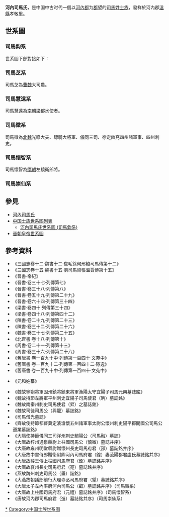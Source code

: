'''河內司馬氏'''，是中国中古时代一個以[[河内郡_(中国)|河內郡]]为[[郡望|郡望]]的[[司馬姓|司馬姓]][[士族_(中国)|士族]]，發祥於河內郡[[溫縣|溫縣]]孝敬里。

==世系圖==
===司馬鈞系===
{{Main|河內司馬氏世系圖 (司馬鈞系)}}
世系圖下部對接如下：
<center>
{{chart/start|style=font: 80% sans-serif;width:intrinsic;width:-moz-max-content;width:-webkit-max-content;width:max-content;}}
{{chart| | | | | | | | | | | | | | | | | | | | | | | | | | | | | | | | | | | | | | | | | | | | | | | | | | | | | | | | | | | | | | | | | | | | | | | | | | | | | | | | | | | | | | | | | | | | | | | | | | | | | | | | | | | | | | | | | | | | | | | | | | | | | | | | |  Rn | |  Kz | |  Xc | |  Zh | |  Jz | | | | | | | | | |  Xz | | | | | |  Rb | |  Ub | |  Ap | |  Hx | |  Md | | | | |:| | | | |  Lw | |  Wl | |  Hl | |  Lc | | | | | |  Ad | |  Gd | | |:| | |  Kj | | | | | | | | | | | | | | | | | | | | | | | | | | | | | | | | | | | | | | | | | | | | | | | | | | | | | | | | | | | | | |  Dp | | | | | | | | | |  Dg | | | | | | | | | | | | | |  Rq | | | | | | | | | |  Xq | |  Dh | |  Dn | |  Dd | |  Dz | | | | | | | | | | | | | |  Ua | | | | | | | | | |  Wz | |  Jg | |  Wu | |  Jq | |  Jw | |  Wh | |  Jl | |  Jh | Rn=汝南王<br>[[司馬遵之|司馬遵之]]|Kz=司馬楷之|Xc=新蔡王<br>[[司馬惠|司馬惠]]|Zh=密陵侯<br>[[司馬準|司馬準]]|Jz=汝南王<br>[[司馬景之|司馬景之]]|Xz=[[司馬珣之|司馬珣之]]|Rb=|Ub=|Ap='''哀'''皇帝<br>[[司馬丕|司馬丕]]|Hx=海西公<br>[[司馬奕|司馬奕]]|Md='''穆'''皇帝<br>[[司馬聃|司馬聃]]|Lw=梁王<br>[[司馬和|司馬和]]|Wl=武陵'''定'''王<br>[[司馬季度|司馬季度]]|Hl=淮陵王<br>[[司馬蘊|司馬蘊]]|Lc=|Ad='''安'''皇帝<br>[[司馬德宗|司馬德宗]]|Gd='''恭'''皇帝<br>[[司馬德文|司馬德文]]|Kj=會稽'''忠'''世子<br>[[司馬元顯|司馬元顯]]|Dp=彭城王<br>[[司馬弘之|司馬弘之]]|Dg=高密'''敬'''王<br>[[司馬純之|司馬純之]]|Rq=[[司馬榮期|司馬榮期]]|Xq=[[司馬宣期|司馬宣期]]|Dh=河間王<br>[[司馬國鎮|司馬國鎮]]|Dn=淮南公<br>[[司馬國璠|司馬國璠]]|Dd=丹楊'''簡'''公<br>[[司馬叔璠|司馬叔璠]]|Dz=章武王<br>[[司馬秀|司馬秀]]|Ua=征西將軍|Wz=[[司馬文仲|司馬文仲]]|Jg=高陽王<br>[[司馬文深|司馬文深]]|Wu=[[司馬文祖|司馬文祖]]|Jq=譙王<br>[[司馬文思|司馬文思]]|Jw=[[司馬文寶|司馬文寶]]|Wh=廣晉伯<br>[[司馬文惠|司馬文惠]]|Jl=司馬亮|Jh=}}
{{chart| | | | | | | | | | | | | | | | | | | | | | | | | | | | | | | | | | | | | | | | | | | | | | | | | | | | | | | | | | | | | | | | | | | | | | | | | | | | | | | | | | | | | | | | | | | | | | | | | | | | | | | | | | | | | | | | | | | | | | | | | | | | | | | | | | | | | |!| | | | | | | |!| | | |!| | | | | | | | | | | | | | | | | | | |!| | | |!| | | | | | | | | | | | | | | | | |L|~|~|~|~|~|t|~|~|~|t|~|~|%|~|~|~|~|t|~|~|~|~|~|~|~|~|~|~|~|%|~|~|~|%|~|~|7|!|L|7| | | | | | | | | | | | | | | | | | | | | | | | | | | | | | | | | | | | | | | | | | | | | | | | | | | | | | | | | | | | | |!| | | | | | | | |F|~|~|t|~|~|~|~|~|~|~|~|~|~|~|~|~|~|~|t|~|~|~|~|~|~|~|~|~|~|~|~|~|~|~|t|~|~|~|~|~|~|~|t|~|~|~|~|~|~|~|~|~|~|~|~|~|~|~|~|~|~|~|t|~|~|~|~|~|~|~|~|~|~|~|~|~|~|~|J| | | | | | | |!| | | | | | | | | | | |!| | | |!|}}
{{chart| | | | | | | | | | | | | | | | | | | | | | | | | | | | | | | | | | | | | | | | | | | | | | | | | | | | | | | | | | | | | | | | | | | | | | | | | | | | | | | | | | | | | | | | | | | | | | | | | | | | | | | | | | | | | | | | | | | | | | | | | | | | | | | | | | | | | |!| | | | | | | |!| | | |)|-|-|-|.| | | | | | | | | | | | | | | |!| | | |!| | | | | | | | | | | | | | | | | | | | | | | |!| | | |!| | |:| | | | |!|F|~|~|~|~|~|~|~|~|~|~|%|~|~|~|J| | |:|!| |:| | | | | | | | | | | | | | | | | | | | | | | | | | | | | | | | | | | | | | | | | | | | | | | | | | | | | | | | | | | | | |!| | | |,|-|-|-|v|*|-|-|(| | | |,|-|-|-|-|-|-|-|-|-|-|-|(| | | | | | | | | | | | | | | |!| | | | | | | |)|-|-|-|-|-|-|-|-|-|-|-|.| | | | | | | |!| | | | | | | | | | | | | | | | | | | | | | | |!| | | | | | | | | | | |!| | | |!|}}
{{chart| | | | | | | | | | | | | | | | | | | | | | | | | | | | | | | | | | | | | | | | | | | | | | | | | | | | | | | | | | | | | | | | | | | | | | | | | | | | | | | | | | | | | | | | | | | | | | | | | | | | | | | | | | | | | | | | | | | | | | | | | | | | | | | | | | | | |  Rn | | | | | |  Ag | |  Sz | |  Uc | | | | | | | | | | | | | |  Zc | |  Ub | | | | | | | | | | | | | | | | | | | | | |  Lw | |  Wl | |:| | | |  Lc | | | | | | | | | |  Ll | | | | | |  Dh |:| | | | | | | | | | | | | | | | | | | | | | | | | | | | | | | | | | | | | | | | | | | | | | | | | | | | | | | | | | | | |  Dp | |  Dg | |  Dy | |  Dr | |  Zz | | | | | | | | | |  Cz | | | | | | | | | | | | | |  Dc | | | | | |  Dw | | | | | | | | | |  Ds | | | | | |  Qi | | | | | | | | | | | | | | | | | | | | | |  Jq | | | | | | | | | |  Jd | |  Jh | Rn=汝南王<br>[[司馬蓮扶|司馬蓮扶]]|Ag=密陵侯<br>[[司馬安國|司馬安國]]|Sz=蒼梧公<br>[[司馬師子|司馬師子]]|Uc=|Zc=司馬子產|Ub=|Lw=梁王<br>[[司馬珍之|司馬珍之]]|Wl=武陵王<br>[[司馬球之|司馬球之]]|Lc=臨川王<br>[[司馬寶|司馬寶]]|Ll=零陵王<br>[[司馬元瑜|司馬元瑜]]|Dh=東海王<br>[[司馬彥璋|司馬彥璋]]|Dp=彭城王<br>[[司馬邵之|司馬邵之]]|Dg=高密王<br>[[司马恢之_(高密王)|司馬恢之]]|Dy=高陽王<br>[[司馬法蓮|司馬法蓮]]|Dr=[[司馬讓之|司馬讓之]]|Zz=[[司馬貞之|司馬貞之]]|Cz=琅邪'''貞'''王<br>[[司馬楚之|司馬楚之]]|Dc=池陽子<br>[[司馬道賜|司馬道賜]]|Dw=溫縣'''靖'''侯<br>[[司馬靈壽|司馬靈壽]]|Ds=宜陽子<br>[[司馬道壽|司馬道壽]]|Qi=司馬乾|Jq=譙王<br>[[司馬彌陀|司馬彌陀]]|Jd=司馬端|Jh=}}
{{chart| | | | | | | | | | | | | | | | | | | | | | | | | | | | | | | | | | | | | | | | | | | | | | | | | | | | | | | | | | | | | | | | | | | | | | | | | | | | | | | | | | | | | | | | | | | | | | | | | | | | | | | | | | | | | | | | | | | | | | | | | | | | | | | | | | | | | | | | | | | | | | | | | | | | | |!| | | | | | | | | | | | | | | |!| | | |!| | | | | | | | | | | | | | | | | | | | | | | | | | | | | | |:|,|-|-|-|(|F|~|~|~|~|~|~|~|~|~|~|~|~|~|~|~|~|~|~|~|~|J| | | | | | | | | | | | | | | | | | | | | | | | | | | | | | | | | | | | | | | | | | | | | | | | | | | | | | | | | | | | | |!| | | | | | | | | | | |!| | | |,|-|-|-|-|-|-|-|-|-|-|-|+|-|-|-|-|-|-|-|-|-|-|-|-|-|-|-|v|-|-|-|.| | | |)|-|-|-|-|-|-|-|.| | | |)|-|-|-|.| | | |!| | | | | | | | | | | | | | | | | | | | | | | | | | | | | | | | | | | |!| | | |!|}}
{{chart| | | | | | | | | | | | | | | | | | | | | | | | | | | | | | | | | | | | | | | | | | | | | | | | | | | | | | | | | | | | | | | | | | | | | | | | | | | | | | | | | | | | | | | | | | | | | | | | | | | | | | | | | | | | | | | | | | | | | | | | | | | | | | | | | | | | | | | | | | | | | | | | | | | | |  Uc | | | | | | | | | | | | | |  Ha | |  Ub | | | | | | | | | | | | | | | | | | | | | | | | | | | | | |  Hl | |  Kj | | | | | | | | | | | | | | | | | | | | | | | | | | | | | | | | | | | | | | | | | | | | | | | | | | | | | | | | | | | | | | | | | | | | | | | | | | | | | | | | | |  Dp | | | | | | | | | |  Dx | |  By | | | | | | | | | |  Jl | | | | | | | | | | | | | |  Yo | |  Sh | |  Dw | | | | | |  Dz | |  Dy | |  Dm | |  Xl | | | | | | | | | | | | | | | | | | | | | | | | | | | | | | | | | |  Jy | |  Jx | Uc=|Ha=[[司馬暠|司馬暠]]|Ub=|Hl=淮陵王<br>[[司馬安之|司馬安之]]|Kj=會稽'''悼'''王<br>[[司馬脩之|司馬脩之]]|Dp=彭城王<br>[[司馬崇之|司馬崇之]]|Dx=[[司馬燮|司馬燮]]|By=[[司馬寶胤|司馬寶胤]]|Jl=琅邪'''康'''王<br>[[司馬金龍|司馬金龍]]|Yo=假河內公<br>[[司馬躍|司馬躍]]|Sh=|Dw=溫縣侯<br>[[司馬惠安|司馬惠安]]|Dz=[[司馬直安|司馬直安]]|Dy=宜陽子<br>[[司馬元興|司馬元興]]|Dm=[[司馬仲明|司馬仲明]]|Xl=[[司馬興龍|司馬興龍]]|Jy=[[司馬筠|司馬筠]]|Jx=[[司馬賢|司馬賢]]}}
{{chart| | | | | | | | | | | | | | | | | | | | | | | | | | | | | | | | | | | | | | | | | | | | | | | | | | | | | | | | | | | | | | | | | | | | | | | | | | | | | | | | | | | | | | | | | | | | | | | | | | | | | | | | | | | | | | | | | | | | | | | | | | | | | | | | | | | | | | | | | | | | | | | | | | | | | |!| | | | | | | | | | | | | | | |!| | | |!| | | | | | | | | | | | | | | | | | | | | | | | | | | | | | | | | | | | | | | | | | | | | | | | | | | | | | | | | | | | | | | | | | | | | | | | | | | | | | | | | | | | | | | | | | | | | | | | | | | | | | | | | | | | | | | | | | | | | | | |!| | | | | | | | | | | |!| | | |,|-|-|-|-|-|-|-|v|-|-|-|+|-|-|-|-|-|-|-|v|-|-|-|-|-|-|-|.| | | |!| | | |)|-|-|-|.| | | |!| | | |!| | | |!| | | |)|-|-|-|-|-|-|-|.| | | | | | | | | | | | | | | | | | | | | | | | | | | |!| | | |!|}}
{{chart| | | | | | | | | | | | | | | | | | | | | | | | | | | | | | | | | | | | | | | | | | | | | | | | | | | | | | | | | | | | | | | | | | | | | | | | | | | | | | | | | | | | | | | | | | | | | | | | | | | | | | | | | | | | | | | | | | | | | | | | | | | | | | | | | | | | | | | | | | | | | | | | | | | | |  Uc | | | | | | | | | | | | | |  Yy | |  Ub | | | | | | | | | | | | | | | | | | | | | | | | | | | | | | | | | | | | | | | | | | | | | | | | | | | | | | | | | | | | | | | | | | | | | | | | | | | | | | | | | | | | | | | | | | | | | | | | | | | | | | | | | | | | | | | | | | | | | |  Dp | | | | | | | | | |  Dj | |  Yz | | | | | |  Zu | |  Ud | | | | | |  Zy | | | | | |  Hl | |  Sh | |  Dz | |  Dw | |  Dl | |  Dy | |  Dg | |  Za | | | | | |  Zr | | | | | | | | | | | | | | | | | | | | | | | | | |  Js | |  Ja | Uc=|Yy=[[司馬延義|司馬延義]]|Ub=|Dp=彭城王<br>[[司馬緝之|司馬緝之]]|Dj=[[司馬褧|司馬褧]]|Yz=[[司馬延宗|司馬延宗]]|Zu=[[司馬纂|司馬纂]]|Ud=|Zy=漁陽'''莊'''子<br>[[司馬悅|司馬悅]]|Hl=琅邪公<br>[[司馬徽亮|司馬徽亮]]|Sh=[[司馬昇|司馬昇]]|Dz=[[司馬祖珍|司馬祖珍]]|Dw=溫縣侯<br>[[司馬宗龐|司馬宗龐]]|Dl=[[司馬龍泉|司馬龍泉]]|Dy=宜陽子<br>[[司馬景和|司馬昞]]|Dg=[[司馬彥邕|司馬彥邕]]|Za=[[司馬纂|司馬纂]]|Zr=陽平'''文明'''公<br>[[司馬子如|司馬子如]]|Js=司馬壽|Ja=}}
{{chart| | | | | | | | | | | | | | | | | | | | | | | | | | | | | | | | | | | | | | | | | | | | | | | | | | | | | | | | | | | | | | | | | | | | | | | | | | | | | | | | | | | | | | | | | | | | | | | | | | | | | | | | | | | | | | | | | | | | | | | | | | | | | | | | | | | | | | | | | | | | | | | | | | | | | |!| | | | | | | | | | | | | | | | | | | |!| | | | | | | | | | | | | | | | | | | | | | | | | | | | | | | | | | | | | | | | | | | | | | | | | | | | | | | | | | | | | | | | | | | | | | | | | | | | | | | | | | | | | | | | | | | | | | | | | | | | | | | | | | | | | | | | | | | | | | | | | | | | | | | | | | | | | | | |!| | | |,|-|-|-|(| | | |!| | | |,|-|-|-|+|-|-|-|.| | | |!| | | | | | | | | | | |!| | | | | | | |,|-|-|-|v|-|-|-|+|-|-|-|.| | | |!| | | | | | | | | | | | | | | | | | | | | | | | | | | |,|-|-|-|(|}}
{{chart| | | | | | | | | | | | | | | | | | | | | | | | | | | | | | | | | | | | | | | | | | | | | | | | | | | | | | | | | | | | | | | | | | | | | | | | | | | | | | | | | | | | | | | | | | | | | | | | | | | | | | | | | | | | | | | | | | | | | | | | | | | | | | | | | | | | | | | | | | | | | | | | | | | | |  Uc | | | | | | | | | | | | | | | | | |  Zx | | | | | | | | | | | | | | | | | | | | | | | | | | | | | | | | | | | | | | | | | | | | | | | | | | | | | | | | | | | | | | | | | | | | | | | | | | | | | | | | | | | | | | | | | | | | | | | | | | | | | | | | | | | | | | | | | | | | | | | | | | | | | | | | | | | | | |  Yi | |  Ch | |  Zc | |  Ud | |  Zt | |  Zy | |  Ii | |  Sg | | | | | | | | | |  Dw | | | | | |  Sy | |  Yg | |  Ru | |  Yz | |  Xn | | | | | | | | | | | | | | | | | | | | | | | | | |  Jb | |  Jd | Uc=|Zx=司馬宅相|Yi=琅邪公<br>[[司馬裔_(琅邪郡公)|司馬裔]]|Ch=[[司馬澄|司馬澄]]|Zc=[[司馬仲粲|司馬仲粲]]|Zt=漁陽縣開國子<br>[[司馬朏|司馬朏]]|Zy=平陽縣開國子<br>[[司馬彥|司馬彥]]|Ud=|Ii=琅邪'''定'''公<br>[[司馬裔_(琅邪縣公)|司馬裔]]|Sg=安陽縣開國子<br>[[司馬僧光|司馬僧光]]|Dw=溫縣侯<br>[[司馬嵩亮|司馬嵩亮]]|Sy=司馬世雲|Yg=司馬膺之|Ru=司馬子瑞|Yz=[[司馬幼之|司馬幼之]]|Xn=隋郡開國公<br>[[司馬消難|司馬消難]]|Jb=|Jd=司馬待徵}}
{{chart| | | | | | | | | | | | | | | | | | | | | | | | | | | | | | | | | | | | | | | | | | | | | | | | | | | | | | | | | | | | | | | | | | | | | | | | | | | | | | | | | | | | | | | | | | | | | | | | | | | | | | | | | | | | | | | | | | | | | | | | | | | | | | | | | | | | | | | | | | | | | | | | | | | | | |!| | | | | | | | | | | | | | | | | | | | | | | | | | | | | | | | | | | | | | | | | | | | | | | | | | | | | | | | | | | | | | | | | | | | | | | | | | | | | | | | | | | | | | | | | | | | | | | | | | | | | | | | | | | | | | | | | | | | | | | | | | | | | | | | | | | | | | | | | | | | | | | | | | | | | | | | | | | |!| | | | | | | | | | | |!| | | |!| | | |!| | | |)|-|-|-|-|-|-|-|-|-|-|-|.| | | | | | | | | | | |,|-|-|-|v|-|-|-|(| | | |!| | | |)|-|-|-|.| | | | | | | | | | | | | | | | | | | | | | | |!|}}
{{chart| | | | | | | | | | | | | | | | | | | | | | | | | | | | | | | | | | | | | | | | | | | | | | | | | | | | | | | | | | | | | | | | | | | | | | | | | | | | | | | | | | | | | | | | | | | | | | | | | | | | | | | | | | | | | | | | | | | | | | | | | | | | | | | | | | | | | | | | | | | | | | | | | | | | |  Uc | | | | | | | | | | | | | | | | | | | | | | | | | | | | | | | | | | | | | | | | | | | | | | | | | | | | | | | | | | | | | | | | | | | | | | | | | | | | | | | | | | | | | | | | | | | | | | | | | | | | | | | | | | | | | | | | | | | | | | | | | | | | | | | | | | | | | | | | | | | | | | | | | | | | | | | | | |  Za | | | | | | | | | |  Ud | |  Ho | |  Ro | |  Ka | | | | | | | | | |  Xi | | | | | | | | | |  Ty | |  Th | |  Tx | |  Dz | |  Yo | |  Ta | | | | | | | | | | | | | | | | | | | | | |  Jl | Uc=|Za=琅邪公<br>[[司馬藏|司馬藏]]|Ho=漁陽縣開國子<br>[[司馬鴻|司馬鴻]]|Ro=鯛陽縣開國公<br>[[司馬融|司馬融]]|Ud=|Ka=琅邪'''惠'''公<br>[[司馬侃|司馬侃]]|Xi=司馬雄|Ty=司馬同遊|Th=司馬同迴|Tx=司馬同憲|Dz=司馬德璋|Yo=司馬永|Ta=司馬譚|Jl=司馬利賓}}
{{chart| | | | | | | | | | | | | | | | | | | | | | | | | | | | | | | | | | | | | | | | | | | | | | | | | | | | | | | | | | | | | | | | | | | | | | | | | | | | | | | | | | | | | | | | | | | | | | | | | | | | | | | | | | | | | | | | | | | | | | | | | | | | | | | | | | | | | | | | | | | | | | | | | | | | | |!| | | | | | | | | | | | | | | | | | | | | | | | | | | | | | | | | | | | | | | | | | | | | | | | | | | | | | | | | | | | | | | | | | | | | | | | | | | | | | | | | | | | | | | | | | | | | | | | | | | | | | | | | | | | | | | | | | | | | | | | | | | | | | | | | | | | | | | | | | | | | | | | | | | | | | | | | | | | | | | | | | | | | | | |!| | | |!| | | | | | | |!| | | | | | | | | | | |!| | | | | | | | | | | | | | | | | | | | | | | |!|}}
{{chart| | | | | | | | | | | | | | | | | | | | | | | | | | | | | | | | | | | | | | | | | | | | | | | | | | | | | | | | | | | | | | | | | | | | | | | | | | | | | | | | | | | | | | | | | | | | | | | | | | | | | | | | | | | | | | | | | | | | | | | | | | | | | | | | | | | | | | | | | | | | | | | | | | | | |  Uc | | | | | | | | | | | | | | | | | | | | | | | | | | | | | | | | | | | | | | | | | | | | | | | | | | | | | | | | | | | | | | | | | | | | | | | | | | | | | | | | | | | | | | | | | | | | | | | | | | | | | | | | | | | | | | | | | | | | | | | | | | | | | | | | | | | | | | | | | | | | | | | | | | | | | | | | | | | | | | | | | | | | | |  Ud | |  Xz | | | | | |  Yu | | | | | | | | | |  Sh | | | | | | | | | | | | | | | | | | | | | |  As | Uc=|Xz=漁陽縣開國子<br>司馬孝政|Ud=|Yu=琅邪縣開國公<br>司馬運|Sh=司馬晟|As=司馬安上}}
{{chart| | | | | | | | | | | | | | | | | | | | | | | | | | | | | | | | | | | | | | | | | | | | | | | | | | | | | | | | | | | | | | | | | | | | | | | | | | | | | | | | | | | | | | | | | | | | | | | | | | | | | | | | | | | | | | | | | | | | | | | | | | | | | | | | | | | | | | | | | | | | | | | | | | | | | |!| | | | | | | | | | | | | | | | | | | | | | | | | | | | | | | | | | | | | | | | | | | | | | | | | | | | | | | | | | | | | | | | | | | | | | | | | | | | | | | | | | | | | | | | | | | | | | | | | | | | | | | | | | | | | | | | | | | | | | | | | | | | | | | | | | | | | | | | | | | | | | | | | | | | | | | | | | | | | | | | | | | | | | | |!| | | | | | | | | | | |!| | | | | | | | | | | |!| | | | | | | | | | | | | | | | | | | |,|-|-|-|(|}}
{{chart| | | | | | | | | | | | | | | | | | | | | | | | | | | | | | | | | | | | | | | | | | | | | | | | | | | | | | | | | | | | | | | | | | | | | | | | | | | | | | | | | | | | | | | | | | | | | | | | | | | | | | | | | | | | | | | | | | | | | | | | | | | | | | | | | | | | | | | | | | | | | | | | | | | | |  Sw | | | | | | | | | | | | | | | | | | | | | | | | | | | | | | | | | | | | | | | | | | | | | | | | | | | | | | | | | | | | | | | | | | | | | | | | | | | | | | | | | | | | | | | | | | | | | | | | | | | | | | | | | | | | | | | | | | | | | | | | | | | | | | | | | | | | | | | | | | | | | | | | | | | | | | | | | | | | | | | | | | | | | |  Ud | | | | | | | | | |  Xz | | | | | | | | | |  Sh | | | | | | | | | | | | | | | | | |  Sn | |  Sx | Sw=司馬思溫|Ud=|Xz=琅邪縣開國男<br>司馬玄祚|Sh=司馬寔|Sn=司馬慎微|Sx=}}
{{chart| | | | | | | | | | | | | | | | | | | | | | | | | | | | | | | | | | | | | | | | | | | | | | | | | | | | | | | | | | | | | | | | | | | | | | | | | | | | | | | | | | | | | | | | | | | | | | | | | | | | | | | | | | | | | | | | | | | | | | | | | | | | | | | | | | | | | | | | | | | | | | | | | | | | | | | | | | | | | | | | | | | | | | | | | | | | | | | | | | | | | | | | | | | | | | | | | | | | | | | | | | | | | | | | | | | | | | | | | | | | | | | | | | | | | | | | | | | | | | | | | | | | | | | | | | | | | | | | | | | | | | | | | | | | | | | | | | | | | | | | | | | | | | | | | | | | | | | | | | | | | | | | | | | | | | | | | | | | | |!| | | | | | | | | | | |)|-|-|-|-|-|-|-|.| | | |)|-|-|-|v|-|-|-|v|-|-|-|.| | | | | | | |!|L|~|7|!|}}
{{chart| | | | | | | | | | | | | | | | | | | | | | | | | | | | | | | | | | | | | | | | | | | | | | | | | | | | | | | | | | | | | | | | | | | | | | | | | | | | | | | | | | | | | | | | | | | | | | | | | | | | | | | | | | | | | | | | | | | | | | | | | | | | | | | | | | | | | | | | | | | | | | | | | | | | | | | | | | | | | | | | | | | | | | | | | | | | | | | | | | | | | | | | | | | | | | | | | | | | | | | | | | | | | | | | | | | | | | | | | | | | | | | | | | | | | | | | | | | | | | | | | | | | | | | | | | | | | | | | | | | | | | | | | | | | | | | | | | | | | | | | | | | | | | | | | | | | | | | | | | | | | | | | | | | | | | | | | | | | |  Rj | | | | | | | | | |  Xs | | | | | |  Xx | |  Cy | |  Ci | |  Cz | |  Cj | | | | | |  Xm | |  Xh | Rj=司馬仁節|Xs=司馬邵|Xx=司馬希象|Cy=司馬承祐|Ci=司馬承禕|Cz=[[司馬承禎|司馬承禎]]|Cj=|Xm=司馬羨門|Xh=司馬仙鶴}}
{{chart| | | | | | | | | | | | | | | | | | | | | | | | | | | | | | | | | | | | | | | | | | | | | | | | | | | | | | | | | | | | | | | | | | | | | | | | | | | | | | | | | | | | | | | | | | | | | | | | | | | | | | | | | | | | | | | | | | | | | | | | | | | | | | | | | | | | | | | | | | | | | | | | | | | | | | | | | | | | | | | | | | | | | | | | | | | | | | | | | | | | | | | | | | | | | | | | | | | | | | | | | | | | | | | | | | | | | | | | | | | | | | | | | | | | | | | | | | | | | | | | | | | | | | | | | | | | | | | | | | | | | | | | | | | | | | | | | | | | | | | | | | | | | | | | | | | | | | | | | | | | | | | | | | | | | | | | | |,|-|-|-|(| | | | | | | |,|-|-|-|+|-|-|-|.| | | |!| | | | | | | | | | | | | | | |!|}}
{{chart| | | | | | | | | | | | | | | | | | | | | | | | | | | | | | | | | | | | | | | | | | | | | | | | | | | | | | | | | | | | | | | | | | | | | | | | | | | | | | | | | | | | | | | | | | | | | | | | | | | | | | | | | | | | | | | | | | | | | | | | | | | | | | | | | | | | | | | | | | | | | | | | | | | | | | | | | | | | | | | | | | | | | | | | | | | | | | | | | | | | | | | | | | | | | | | | | | | | | | | | | | | | | | | | | | | | | | | | | | | | | | | | | | | | | | | | | | | | | | | | | | | | | | | | | | | | | | | | | | | | | | | | | | | | | | | | | | | | | | | | | | | | | | | | | | | | | | | | | | | | | | | | | | | | | | | | |  Ha | |  Ya | | | | | |  Hu | |  Qu | |  Ti | |  Ju | | | | | | | | | | | | | |  Ga | Ha=司馬晧|Ya=司馬曜|Hu='''穆'''公<br>[[司馬鍠|司馬鍠]]|Qu=司馬銓|Ti=司馬鐵|Ju=司馬爵|Ga=司馬綱}}
{{chart| | | | | | | | | | | | | | | | | | | | | | | | | | | | | | | | | | | | | | | | | | | | | | | | | | | | | | | | | | | | | | | | | | | | | | | | | | | | | | | | | | | | | | | | | | | | | | | | | | | | | | | | | | | | | | | | | | | | | | | | | | | | | | | | | | | | | | | | | | | | | | | | | | | | | | | | | | | | | | | | | | | | | | | | | | | | | | | | | | | | | | | | | | | | | | | | | | | | | | | | | | | | | | | | | | | | | | | | | | | | | | | | | | | | | | | | | | | | | | | | | | | | | | | | | | | | | | | | | | | | | | | | | | | | | | | | | | | | | | | | | | | | | | | | | | | | | | | | | | | | | | | | | | | | | | | | | |,|-|-|-|v|-|-|-|v|-|-|-|(| | | |)|-|-|-|v|-|-|-|v|-|-|-|.|}}
{{chart| | | | | | | | | | | | | | | | | | | | | | | | | | | | | | | | | | | | | | | | | | | | | | | | | | | | | | | | | | | | | | | | | | | | | | | | | | | | | | | | | | | | | | | | | | | | | | | | | | | | | | | | | | | | | | | | | | | | | | | | | | | | | | | | | | | | | | | | | | | | | | | | | | | | | | | | | | | | | | | | | | | | | | | | | | | | | | | | | | | | | | | | | | | | | | | | | | | | | | | | | | | | | | | | | | | | | | | | | | | | | | | | | | | | | | | | | | | | | | | | | | | | | | | | | | | | | | | | | | | | | | | | | | | | | | | | | | | | | | | | | | | | | | | | | | | | | | | | | | | | | | | | | | | | | | | | |  Ca | |  Ch | |  Yi | |  Wa | |  Ji | |  Ku | |  Ya | |  Ni | Ca=司馬蒼|Ch=河內縣開國男<br>司馬垂|Yi=司馬益|Wa=司馬望|Ji=司馬絳|Ku=司馬寬|Ya=司馬繇|Ni=司馬寧}}
{{chart| | | | | | | | | | | | | | | | | | | | | | | | | | | | | | | | | | | | | | | | | | | | | | | | | | | | | | | | | | | | | | | | | | | | | | | | | | | | | | | | | | | | | | | | | | | | | | | | | | | | | | | | | | | | | | | | | | | | | | | | | | | | | | | | | | | | | | | | | | | | | | | | | | | | | | | | | | | | | | | | | | | | | | | | | | | | | | | | | | | | | | | | | | | | | | | | | | | | | | | | | | | | | | | | | | | | | | | | | | | | | | | | | | | | | | | | | | | | | | | | | | | | | | | | | | | | | | | | | | | | | | | | | | | | | | | | | | | | | | | | | | | | | | | | | | | | | | | | | | | | | | | | | | | | | | | | | | | | | |!| | | |,|-|-|-|(|}}
{{chart| | | | | | | | | | | | | | | | | | | | | | | | | | | | | | | | | | | | | | | | | | | | | | | | | | | | | | | | | | | | | | | | | | | | | | | | | | | | | | | | | | | | | | | | | | | | | | | | | | | | | | | | | | | | | | | | | | | | | | | | | | | | | | | | | | | | | | | | | | | | | | | | | | | | | | | | | | | | | | | | | | | | | | | | | | | | | | | | | | | | | | | | | | | | | | | | | | | | | | | | | | | | | | | | | | | | | | | | | | | | | | | | | | | | | | | | | | | | | | | | | | | | | | | | | | | | | | | | | | | | | | | | | | | | | | | | | | | | | | | | | | | | | | | | | | | | | | | | | | | | | | | | | | | | | | | | | | | | |  Gu | |  Xu | |  Sh | Gu=司馬袞|Xu=司馬宣|Sh=司馬審}}
{{chart/end}}
</div>
</center>

===司馬芝系===
司馬芝為[[曹魏|曹魏]]大司農。
<center>
{{chart/start|style=font: 80% sans-serif;width:intrinsic;width:-moz-max-content;width:-webkit-max-content;width:max-content;}}
{{chart|  Gu | Gu=關內侯<br>[[司馬芝|司馬芝]]}}
{{chart| |!| |}}
{{chart|  Gu | Gu=關內侯<br>[[司馬岐|司馬岐]]}}
{{chart| |!| |}}
{{chart|  Gu | Gu=關內侯<br>[[司馬肇|司馬肇]]}}
{{chart/end}}
</div>
</center>

===司馬慧遠系===
司馬慧遠為[[南朝梁|南朝梁]]都水使者。
<center>
{{chart/start|style=font: 80% sans-serif;width:intrinsic;width:-moz-max-content;width:-webkit-max-content;width:max-content;}}
{{chart|  Gu | Gu=[[司馬慧遠|司馬慧遠]]}}
{{chart| |!| |}}
{{chart|  Gu | Gu=[[司馬玄通|司馬玄通]]}}
{{chart| |!| |}}
{{chart|  Gu | Gu=文招忠侯<br>[[司馬申|司馬申]]}}
{{chart| |!| |}}
{{chart|  Gu | Gu=文招縣開國侯<br>[[司馬琇|司馬琇]]}}
{{chart/end}}
</div>
</center>

===司馬徽系===
司馬徽為[[北魏|北魏]]光祿大夫、驃騎大將軍、儀同三司、徐定幽兗四州諸軍事、四州刺史。
<center>
{{chart/start|style=font: 80% sans-serif;width:intrinsic;width:-moz-max-content;width:-webkit-max-content;width:max-content;}}
{{chart|  Gu | Gu=司馬徽}}
{{chart| |!| |}}
{{chart|  Gu | Gu=安民縣開國公<br>司馬賓}}
{{chart| |!| |}}
{{chart|  Gu | Gu=司馬騰}}
{{chart| |!| |}}
{{chart|  Gu | Gu=司馬叡}}
{{chart| |!| |}}
{{chart|  Gu | Gu=司馬傑}}
{{chart/end}}
</div>
</center>

===司馬懷智系===
司馬懷智為[[隋朝|隋朝]]左驍衛郎將。
<center>
{{chart/start|style=font: 80% sans-serif;width:intrinsic;width:-moz-max-content;width:-webkit-max-content;width:max-content;}}
{{chart|  Gu | Gu=司馬懷智}}
{{chart| |!| |}}
{{chart|  Gu | Gu=司馬玄藏}}
{{chart| |!| |}}
{{chart|  Gu | Gu=司馬元禮}}
{{chart| |!| |}}
{{chart|  Gu | Gu=司馬昇}}
{{chart/end}}
</div>
</center>

===司馬崇仙系===
<center>
{{chart/start|style=font: 80% sans-serif;width:intrinsic;width:-moz-max-content;width:-webkit-max-content;width:max-content;}}
{{chart|  Gu | Gu=司馬崇仙}}
{{chart| |!| |}}
{{chart|  Gu | Gu=司馬懷本}}
{{chart| |!| |}}
{{chart|  Gu | Gu=司馬□□}}
{{chart| |!| |}}
{{chart|  Gu | Gu=司馬進}}
{{chart| |!| |}}
{{chart|  Gu | Gu=司馬仲舉}}
{{chart/end}}
</div>
</center>

==參見==
*[[河內司馬氏|河內司馬氏]]
*[[中国士族世系图列表|中国士族世系图列表]]
**[[河內司馬氏世系圖_(司馬鈞系)|河內司馬氏世系圖 (司馬鈞系)]]
*[[晉朝皇帝世系圖|晉朝皇帝世系圖]]

==參考資料==
*《三國志卷十二·魏書十二·崔毛徐何邢鮑司馬傳第十二》
*《三國志卷十五·魏書十五·劉司馬梁張溫賈傳第十五》
*《晉書·帝紀》
*《晉書·卷三十七·列傳第七》
*《晉書·卷三十八·列傳第八》
*《晉書·卷五十九·列傳第二十九》
*《晉書·卷六十四·列傳第三十四》
*《梁書·卷四十·列傳第三十四》
*《梁書·卷四十八·列傳第四十二》
*《陳書·卷二十九·列傳第二十三》
*《陳書·卷三十二·列傳第二十六》
*《魏書·卷三十七·列傳第二十五》
*《北齊書·卷十八·列傳第十》
*《周書·卷二十一·列傳第十三》
*《周書·卷三十六·列傳第二十八》
*《舊唐書·卷一百九十中·列傳第一百四十·文苑中》
*《舊唐書·卷一百九十二·列傳第一百四十二·隱逸》
*《舊唐書·卷一百九十中·列傳第一百四十·文苑中》

*《元和姓纂》

*《魏故寧朔將軍固州鎮將鎮東將軍漁陽太守宜陽子司馬元興墓誌銘》
*《魏故持節左將軍平州刺史宜陽子司馬使君（昞）墓誌銘》
*《魏故南秦州刺史司馬使君（昇）之墓誌銘》
*《魏故司徒司馬公（興龍）墓誌銘》
*《司馬僧光墓誌》
*《齊故使持節都督冀定液滄懷五州諸軍事太尉公懷州刺史陽平郡開國公司馬公遵業墓誌銘》
*《大隋使持節儀同三司洋州刺史鯛陽公（司馬融）墓誌》
*《大唐故梓州通泉縣尉上柱國司馬公（慎微）墓誌并序》
*《大唐故雍州明堂縣尉贈懷州長史司馬府君（邵）墓誌銘并序》
*《大唐故中書侍郎贈衛尉卿河內司馬府君（鍠）妻范陽郡君盧氏墓誌銘并序》
*《大唐故薛王傅上柱國司馬府君（銓）墓誌銘并序》
*《大唐故襄州長史司馬府君（寔）墓誌銘并序》
*《燕故魏州刺史司馬公（垂）誌銘》
*《大燕故朝議郎前行大理寺丞司馬府君（望）墓誌銘并序》
*《大唐太子左內率府河內司馬公（叡）墓誌銘并序》（司馬徽系）
*《大唐故上柱國司馬府君（元禮）墓誌銘并序》（司馬懷智系）
*《唐故河內郡司馬府君（進）墓誌銘并序》（司馬崇仙系）

[[Category:河內司馬氏|*]]
[[Category:中国士族世系图|Category:中国士族世系图]]